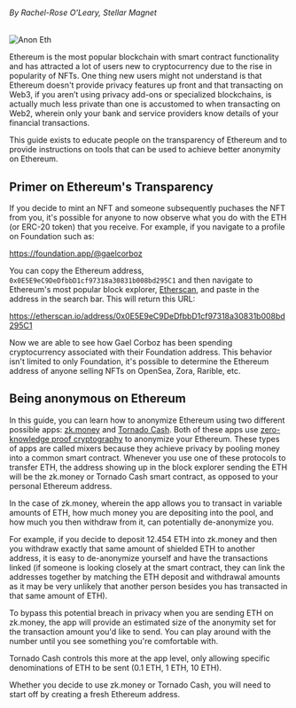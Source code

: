 ###### By Rachel-Rose O'Leary, Stellar Magnet
![Anon Eth](../img/anon-eth.png)

Ethereum is the most popular blockchain with smart contract functionality and has attracted a lot of users new to cryptocurrency due to the rise in popularity of NFTs. One thing new users might not understand is that Ethereum doesn't provide privacy features up front and that transacting on Web3, if you aren’t using privacy add-ons or specialized blockchains, is actually much less private than one is accustomed to when transacting on Web2, wherein only your bank and service providers know details of your financial transactions. 

This guide exists to educate people on the transparency of Ethereum and to provide instructions on tools that can be used to achieve better anonymity on Ethereum.

## Primer on Ethereum's Transparency
If you decide to mint an NFT and someone subsequently puchases the NFT from you, it's possible for anyone to now observe what you do with the ETH (or ERC-20 token) that you receive. For example, if you navigate to a profile on Foundation such as:

https://foundation.app/@gaelcorboz

You can copy the Ethereum address, `0x0E5E9eC9DeDfbbD1cf97318a30831b008bd295C1` and then navigate to Ethereum's most popular block explorer, [Etherscan](https://etherscan.io), and paste in the address in the search bar. This will return this URL:

https://etherscan.io/address/0x0E5E9eC9DeDfbbD1cf97318a30831b008bd295C1

Now we are able to see how Gael Corboz has been spending cryptocurrency associated with their Foundation address. This behavior isn't limited to only Foundation, it's possible to determine the Ethereum address of anyone selling NFTs on OpenSea, Zora, Rarible, etc.

## Being anonymous on Ethereum
In this guide, you can learn how to anonymize Ethereum using two different possible apps: [zk.money](https://zk.money) and [Tornado Cash](https://tornado.cash). Both of these apps use [zero-knowledge proof cryptography](https://en.wikipedia.org/wiki/Zero-knowledge_proof) to anonymize your Ethereum. These types of apps are called mixers because they achieve privacy by pooling money into a common smart contract. Whenever you use one of these protocols to transfer ETH, the address showing up in the block explorer sending the ETH will be the zk.money or Tornado Cash smart contract, as opposed to your personal Ethereum address.

In the case of zk.money, wherein the app allows you to transact in variable amounts of ETH, how much money you are depositing into the pool, and how much you then withdraw from it, can potentially de-anonymize you.

For example, if you decide to deposit 12.454 ETH into zk.money and then you withdraw exactly that same amount of shielded ETH to another address, it is easy to de-anonymize yourself and have the transactions linked (if someone is looking closely at the smart contract, they can link the addresses together by matching the ETH deposit and withdrawal amounts as it may be very unlikely that another person besides you has transacted in that same amount of ETH).

To bypass this potential breach in privacy when you are sending ETH on zk.money, the app will provide an estimated size of the anonymity set for the transaction amount you'd like to send. You can play around with the number until you see something you're comfortable with.

Tornado Cash controls this more at the app level, only allowing specific denominations of ETH to be sent (0.1 ETH, 1 ETH, 10 ETH).

Whether you decide to use zk.money or Tornado Cash, you will need to start off by creating a fresh Ethereum address.

